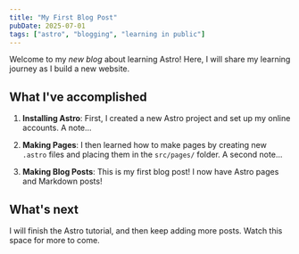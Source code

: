 ```yaml
---
title: "My First Blog Post"
pubDate: 2025-07-01
tags: ["astro", "blogging", "learning in public"]
---
```



Welcome to my _new blog_ about learning Astro! Here, I will share my learning journey as I build a new website.

## What I've accomplished

1. **Installing Astro**: First, I created a new Astro project and set up my online accounts.
   A note<SideNote n={1} />...

2. **Making Pages**: I then learned how to make pages by creating new `.astro` files and placing them in the `src/pages/` folder.
   A second note<SideNote n={2} />...

3. **Making Blog Posts**: This is my first blog post! I now have Astro pages and Markdown posts!

## What's next

I will finish the Astro tutorial, and then keep adding more posts. Watch this space for more to come.

[^1]: Making pages is a bit more involved than I thought it would be. I'm still working on it. I'll update this post when I have it done.
